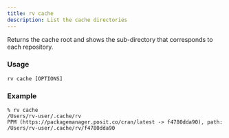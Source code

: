 ```yaml
---
title: rv cache
description: List the cache directories
---
```


Returns the cache root and shows the sub-directory that corresponds to each repository.

### Usage
```shell
rv cache [OPTIONS]
```

### Example
```shell {1}
% rv cache
/Users/rv-user/.cache/rv
PPM (https://packagemanager.posit.co/cran/latest -> f4780dda90), path: /Users/rv-user/.cache/rv/f4780dda90
```